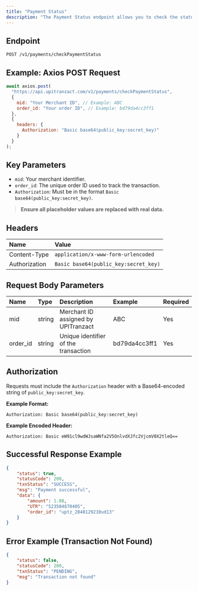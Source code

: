 ```yaml
---
title: "Payment Status"
description: "The Payment Status endpoint allows you to check the status of a payment using the unique order ID. This is useful for verifying whether a customer has completed a transaction via UPI."
---
```


## Endpoint

```
POST /v1/payments/checkPaymentStatus
```

## Example: Axios POST Request

```javascript
await axios.post(
  "https://api.upitranzact.com/v1/payments/checkPaymentStatus",
  {
    mid: "Your Merchant ID", // Example: ABC
    order_id: "Your order ID", // Example: bd79da4cc3ff1
  },
  {
    headers: {
      Authorization: "Basic base64(public_key:secret_key)"
    }
  }
);
```

## Key Parameters

- `mid`: Your merchant identifier.
- `order_id`: The unique order ID used to track the transaction.
- `Authorization`: Must be in the format `Basic base64(public_key:secret_key)`.

> **Ensure all placeholder values are replaced with real data.**

## Headers

| Name          | Value                                 |
| :------------ | :------------------------------------ |
| Content-Type  | `application/x-www-form-urlencoded`   |
| Authorization | `Basic base64(public_key:secret_key)` |

## Request Body Parameters

| Name     | Type   | Description                          | Example       | Required |
| :------- | :----- | :----------------------------------- | :------------ | :------- |
| mid      | string | Merchant ID assigned by UPITranzact  | ABC           | Yes      |
| order_id | string | Unique identifier of the transaction | bd79da4cc3ff1 | Yes      |

## Authorization

Requests must include the `Authorization` header with a Base64-encoded string of `public_key:secret_key`.

**Example Format:**

```
Authorization: Basic base64(public_key:secret_key)
```

**Example Encoded Header:**

```
Authorization: Basic eW91cl9wdWJsaWNfa2V5OnlvdXJfc2VjcmV0X2tleQ==
```

## Successful Response Example

```json
{
    "status": true,
    "statusCode": 200,
    "txnStatus": "SUCCESS",
    "msg": "Payment successful",
    "data": {
        "amount": 1.08,
        "UTR": "523504870405",
        "order_id": "uptz_2848129210ud13"
    }
}
```

## Error Example (Transaction Not Found)

```json
{
    "status": false,
    "statusCode": 200,
    "txnStatus": "PENDING",
    "msg": "Transaction not found"
}
```